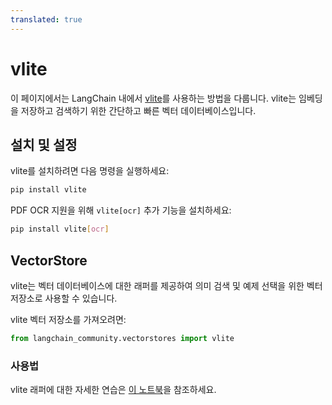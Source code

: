 ```yaml
---
translated: true
---
```


# vlite

이 페이지에서는 LangChain 내에서 [vlite](https://github.com/sdan/vlite)를 사용하는 방법을 다룹니다. vlite는 임베딩을 저장하고 검색하기 위한 간단하고 빠른 벡터 데이터베이스입니다.

## 설치 및 설정

vlite를 설치하려면 다음 명령을 실행하세요:

```bash
pip install vlite
```

PDF OCR 지원을 위해 `vlite[ocr]` 추가 기능을 설치하세요:

```bash
pip install vlite[ocr]
```

## VectorStore

vlite는 벡터 데이터베이스에 대한 래퍼를 제공하여 의미 검색 및 예제 선택을 위한 벡터 저장소로 사용할 수 있습니다.

vlite 벡터 저장소를 가져오려면:

```python
from langchain_community.vectorstores import vlite
```

### 사용법

vlite 래퍼에 대한 자세한 연습은 [이 노트북](/docs/integrations/vectorstores/vlite)을 참조하세요.
